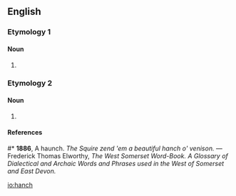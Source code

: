 ==English==
===Etymology 1===

====Noun====
{{en-noun|es}}

# {{alternative form of|hance|lang=en}}

===Etymology 2===

====Noun====
{{en-noun|es}}

# {{alternative form of|haunch|lang=en}}

====References====
#* '''1886''', A haunch. ''The Squire zend 'em a beautiful hanch o' venison.'' — Frederick Thomas Elworthy, ''The West Somerset Word-Book. A Glossary of Dialectical and Archaic Words and Phrases used in the West of Somerset and East Devon.'' 

[[io:hanch]]